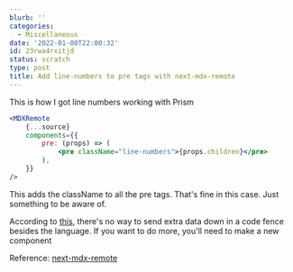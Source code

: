 ```yaml
---
blurb: ''
categories:
  - Miscellaneous
date: '2022-01-08T22:00:32'
id: 23rwa4rxitjd
status: scratch
type: post
title: Add line-numbers to pre tags with next-mdx-remote
---
```



This is how I got line numbers working with Prism




```jsx
<MDXRemote
    {...source}
    components={{
        pre: (props) => (
            <pre className="line-numbers">{props.children}</pre>
        ),
    }}
/>
```

This adds the className to all the pre tags. That's fine in this case. Just something to be aware of. 

According to [this](https://mdxjs.com/table-of-components/), there's no way to send extra data down in a code fence besides the language. If you want to do more, you'll need to make a new component

Reference: [next-mdx-remote](https://github.com/hashicorp/next-mdx-remote)

